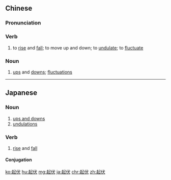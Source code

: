 ==Chinese==
{{zh-forms}}

===Pronunciation===
{{zh-pron
|m=qǐfú
|c=hei2 fuk6
|mn=khí-ho̍k
|ma=Zh-qifú.ogg
|cat=v,n
}}

===Verb===
{{zh-verb}}

# to [[rise]] and [[fall]]; to move up and down; to [[undulate]]; to [[fluctuate]]

===Noun===
{{zh-noun}}

# [[up]]s and [[down]]s; [[fluctuations]]

{{zh-cat|Advanced}}

----

==Japanese==
{{ja-kanjitab|き|ふく|yomi=on}}

===Noun===
{{ja-noun|きふく}}

# [[ups and downs]]
# [[undulations]]

===Verb===
{{ja-verb-suru|きふく}}

# [[rise]] and [[fall]]

====Conjugation====
{{ja-suru|きふく}}

[[ko:起伏]]
[[hu:起伏]]
[[mg:起伏]]
[[ja:起伏]]
[[chr:起伏]]
[[zh:起伏]]